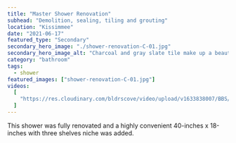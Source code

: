 ```yaml
---
title: "Master Shower Renovation"
subhead: "Demolition, sealing, tiling and grouting"
location: "Kissimmee"
date: "2021-06-17"
featured_type: "Secondary"
secondary_hero_image: "./shower-renovation-C-01.jpg"
secondary_hero_image_alt: "Charcoal and gray slate tile make up a beautiful renovated shower"
category: "bathroom"
tags:
  - shower
featured_images: ["shower-renovation-C-01.jpg"]
videos:
  [
    "https://res.cloudinary.com/bldrscove/video/upload/v1633838007/BBS/c-shower-overview_bsv1dj.mp4",
  ]
---
```


This shower was fully renovated and a highly convenient 40-inches x 18-inches with three shelves niche was added.
